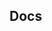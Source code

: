 
<Head>
  <title>Material React Table V2 Docs</title>
  <meta
    name="description"
    content="Material React Table Docs. Table of contents, API reference, and guides."
  />
</Head>

## Docs

<TableOfContentsList items={routes} />
